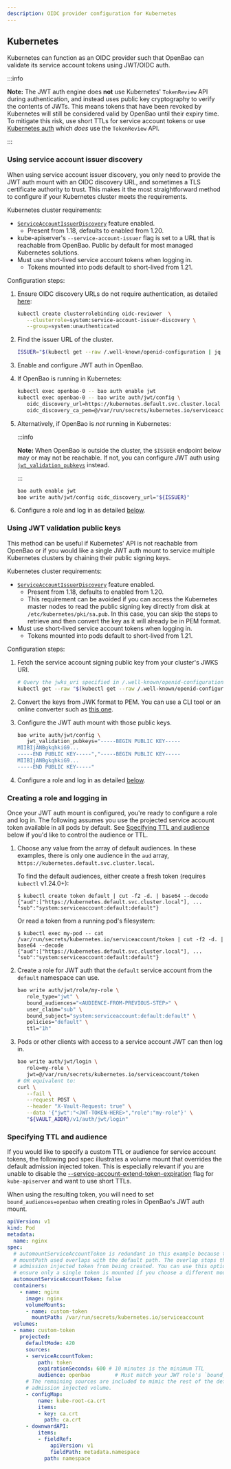 ```yaml
---
description: OIDC provider configuration for Kubernetes
---
```


## Kubernetes

Kubernetes can function as an OIDC provider such that OpenBao can validate its
service account tokens using JWT/OIDC auth.

:::info

**Note:** The JWT auth engine does **not** use Kubernetes' `TokenReview` API
during authentication, and instead uses public key cryptography to verify the
contents of JWTs. This means tokens that have been revoked by Kubernetes will
still be considered valid by OpenBao until their expiry time. To mitigate this
risk, use short TTLs for service account tokens or use
[Kubernetes auth](/docs/auth/kubernetes) which _does_ use the `TokenReview` API.

:::

### Using service account issuer discovery

When using service account issuer discovery, you only need to provide the JWT
auth mount with an OIDC discovery URL, and sometimes a TLS certificate authority
to trust. This makes it the most straightforward method to configure if your
Kubernetes cluster meets the requirements.

Kubernetes cluster requirements:

* [`ServiceAccountIssuerDiscovery`][k8s-sa-issuer-discovery] feature enabled.
  * Present from 1.18, defaults to enabled from 1.20.
* kube-apiserver's `--service-account-issuer` flag is set to a URL that is
  reachable from OpenBao. Public by default for most managed Kubernetes solutions.
* Must use short-lived service account tokens when logging in.
  * Tokens mounted into pods default to short-lived from 1.21.

Configuration steps:

1. Ensure OIDC discovery URLs do not require authentication, as detailed
   [here][k8s-sa-issuer-discovery]:

   ```bash
   kubectl create clusterrolebinding oidc-reviewer  \
      --clusterrole=system:service-account-issuer-discovery \
      --group=system:unauthenticated
   ```

1. Find the issuer URL of the cluster.

   ```bash
   ISSUER="$(kubectl get --raw /.well-known/openid-configuration | jq -r '.issuer')"
   ```

1. Enable and configure JWT auth in OpenBao.

  1. If OpenBao is running in Kubernetes:

     ```bash
     kubectl exec openbao-0 -- bao auth enable jwt
     kubectl exec openbao-0 -- bao write auth/jwt/config \
        oidc_discovery_url=https://kubernetes.default.svc.cluster.local \
        oidc_discovery_ca_pem=@/var/run/secrets/kubernetes.io/serviceaccount/ca.crt
     ```

  1. Alternatively, if OpenBao is _not_ running in Kubernetes:

     :::info

     **Note:** When OpenBao is outside the cluster, the `$ISSUER` endpoint below
     may or may not be reachable. If not, you can configure JWT auth using
     [`jwt_validation_pubkeys`](#using-jwt-validation-public-keys) instead.

     :::

     ```bash
     bao auth enable jwt
     bao write auth/jwt/config oidc_discovery_url="${ISSUER}"
     ```

1. Configure a role and log in as detailed [below](#creating-a-role-and-logging-in).

[k8s-sa-issuer-discovery]: https://kubernetes.io/docs/tasks/configure-pod-container/configure-service-account/#service-account-issuer-discovery

### Using JWT validation public keys

This method can be useful if Kubernetes' API is not reachable from OpenBao or if
you would like a single JWT auth mount to service multiple Kubernetes clusters
by chaining their public signing keys.

Kubernetes cluster requirements:

* [`ServiceAccountIssuerDiscovery`][k8s-sa-issuer-discovery] feature enabled.
  * Present from 1.18, defaults to enabled from 1.20.
  * This requirement can be avoided if you can access the Kubernetes master
    nodes to read the public signing key directly from disk at
    `/etc/kubernetes/pki/sa.pub`. In this case, you can skip the steps to
    retrieve and then convert the key as it will already be in PEM format.
* Must use short-lived service account tokens when logging in.
  * Tokens mounted into pods default to short-lived from 1.21.

Configuration steps:

1. Fetch the service account signing public key from your cluster's JWKS URI.

   ```bash
   # Query the jwks_uri specified in /.well-known/openid-configuration
   kubectl get --raw "$(kubectl get --raw /.well-known/openid-configuration | jq -r '.jwks_uri' | sed -r 's/.*\.[^/]+(.*)/\1/')"
   ```

1. Convert the keys from JWK format to PEM. You can use a CLI tool or an online
   converter such as [this one][jwk-to-pem].

1. Configure the JWT auth mount with those public keys.

   ```bash
   bao write auth/jwt/config \
      jwt_validation_pubkeys="-----BEGIN PUBLIC KEY-----
   MIIBIjANBgkqhkiG9...
   -----END PUBLIC KEY-----","-----BEGIN PUBLIC KEY-----
   MIIBIjANBgkqhkiG9...
   -----END PUBLIC KEY-----"
   ```

1. Configure a role and log in as detailed [below](#creating-a-role-and-logging-in).

[jwk-to-pem]: https://8gwifi.org/jwkconvertfunctions.jsp

### Creating a role and logging in

Once your JWT auth mount is configured, you're ready to configure a role and
log in. The following assumes you use the projected service account token
available in all pods by default. See [Specifying TTL and audience](#specifying-ttl-and-audience)
below if you'd like to control the audience or TTL.

1. Choose any value from the array of default audiences. In these examples,
   there is only one audience in the `aud` array,
   `https://kubernetes.default.svc.cluster.local`.

   To find the default audiences, either create a fresh token (requires
   `kubectl` v1.24.0+):

   ```shell-session
   $ kubectl create token default | cut -f2 -d. | base64 --decode
   {"aud":["https://kubernetes.default.svc.cluster.local"], ... "sub":"system:serviceaccount:default:default"}
   ```

   Or read a token from a running pod's filesystem:

   ```shell-session
   $ kubectl exec my-pod -- cat /var/run/secrets/kubernetes.io/serviceaccount/token | cut -f2 -d. | base64 --decode
   {"aud":["https://kubernetes.default.svc.cluster.local"], ... "sub":"system:serviceaccount:default:default"}
   ```

1. Create a role for JWT auth that the `default` service account from the
   `default` namespace can use.

   ```bash
   bao write auth/jwt/role/my-role \
      role_type="jwt" \
      bound_audiences="<AUDIENCE-FROM-PREVIOUS-STEP>" \
      user_claim="sub" \
      bound_subject="system:serviceaccount:default:default" \
      policies="default" \
      ttl="1h"
   ```

1. Pods or other clients with access to a service account JWT can then log in.

   ```bash
   bao write auth/jwt/login \
      role=my-role \
      jwt=@/var/run/secrets/kubernetes.io/serviceaccount/token
   # OR equivalent to:
   curl \
      --fail \
      --request POST \
      --header "X-Vault-Request: true" \
      --data '{"jwt":"<JWT-TOKEN-HERE>","role":"my-role"}' \
      "${VAULT_ADDR}/v1/auth/jwt/login"
   ```

### Specifying TTL and audience

If you would like to specify a custom TTL or audience for service account tokens,
the following pod spec illustrates a volume mount that overrides the default
admission injected token. This is especially relevant if you are unable to
disable the [--service-account-extend-token-expiration][k8s-extended-tokens]
flag for `kube-apiserver` and want to use short TTLs.

When using the resulting token, you will need to set `bound_audiences=openbao`
when creating roles in OpenBao's JWT auth mount.

```yaml
apiVersion: v1
kind: Pod
metadata:
  name: nginx
spec:
  # automountServiceAccountToken is redundant in this example because the
  # mountPath used overlaps with the default path. The overlap stops the default
  # admission injected token from being created. You can use this option to
  # ensure only a single token is mounted if you choose a different mount path.
  automountServiceAccountToken: false
  containers:
    - name: nginx
      image: nginx
      volumeMounts:
      - name: custom-token
        mountPath: /var/run/secrets/kubernetes.io/serviceaccount
  volumes:
  - name: custom-token
    projected:
      defaultMode: 420
      sources:
      - serviceAccountToken:
          path: token
          expirationSeconds: 600 # 10 minutes is the minimum TTL
          audience: openbao        # Must match your JWT role's `bound_audiences`
      # The remaining sources are included to mimic the rest of the default
      # admission injected volume.
      - configMap:
          name: kube-root-ca.crt
          items:
          - key: ca.crt
            path: ca.crt
      - downwardAPI:
          items:
          - fieldRef:
              apiVersion: v1
              fieldPath: metadata.namespace
            path: namespace
```

[k8s-extended-tokens]: https://kubernetes.io/docs/reference/command-line-tools-reference/kube-apiserver/#options
